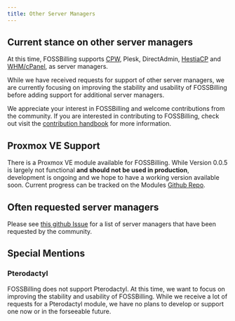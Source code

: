 ```yaml
---
title: Other Server Managers
---
```


## Current stance on other server managers

At this time, FOSSBilling supports [CPW](https://fossbilling.org/docs/server-managers/cwp), Plesk, DirectAdmin, [HestiaCP](https://fossbilling.org/docs/server-managers/hestiacp) and [WHM/cPanel](https://fossbilling.org/docs/server-managers/whm), as server managers. 

While we have received requests for support of other server managers, we are currently focusing on improving the stability and usability of FOSSBilling before adding support for additional server managers.

We appreciate your interest in FOSSBilling and welcome contributions from the community. 
If you are interested in contributing to FOSSBilling, check out visit the [contribution handbook](https://fossbilling.org/docs/contribution-handbook/guides/creating-a-server-manager) for more information.

## Proxmox VE Support

There is a Proxmox VE module available for FOSSBilling. 
While Version 0.0.5 is largely not functional **and should not be used in production**, development is ongoing and we hope to have a working version available soon.
Current progress can be tracked on the Modules [Github Repo](https://github.com/FOSSBilling/Proxmox). 

## Often requested server managers

Please see [this github Issue](https://github.com/FOSSBilling/FOSSBilling/issues/1362) for a list of server managers that have been requested by the community.

## Special Mentions

### Pterodactyl

FOSSBilling does not support Pterodactyl.
At this time, we want to focus on improving the stability and usability of FOSSBilling. 
While we receive a lot of requests for a Pterodactyl module, we have no plans to develop or support one now or in the forseeable future. 

